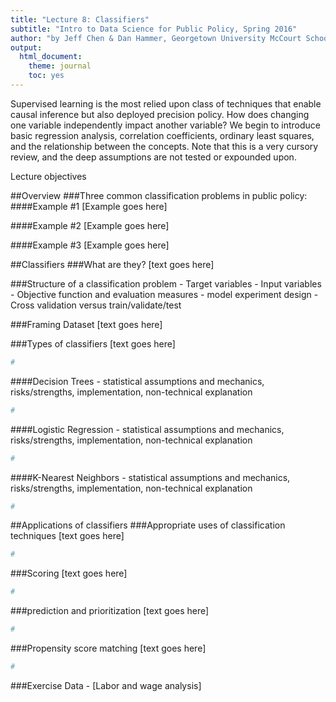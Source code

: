 ```yaml
---
title: "Lecture 8: Classifiers"
subtitle: "Intro to Data Science for Public Policy, Spring 2016"
author: "by Jeff Chen & Dan Hammer, Georgetown University McCourt School of Public Policy"
output: 
  html_document: 
    theme: journal
    toc: yes
---
```


Supervised learning is the most relied upon class of techniques that enable causal inference but also deployed precision policy. How does changing one variable independently impact another variable? We begin to introduce basic regression analysis, correlation coefficients, ordinary least squares, and the relationship between the concepts. Note that this is a very cursory review, and the deep assumptions are not tested or expounded upon.

Lecture objectives

##Overview
###Three common classification problems in public policy:
####Example #1
[Example goes here]

####Example #2
[Example goes here]

####Example #3
[Example goes here]

##Classifiers
###What are they?
[text goes here]

###Structure of a classification problem
- Target variables
- Input variables
- Objective function and evaluation measures
- model experiment design
- Cross validation versus train/validate/test

###Framing Dataset
[text goes here]

###Types of classifiers
[text goes here]

```r
#
```

####Decision Trees
- statistical assumptions and mechanics, risks/strengths, implementation, non-technical explanation
```r
#
```

####Logistic Regression
- statistical assumptions and mechanics, risks/strengths, implementation, non-technical explanation
```r
#
```


####K-Nearest Neighbors
- statistical assumptions and mechanics, risks/strengths, implementation, non-technical explanation
```r
#
```

##Applications of classifiers
###Appropriate uses of classification techniques
[text goes here]

```r
#
```
###Scoring
[text goes here]

```r
#
```

###prediction and prioritization
[text goes here]

```r
#
```

###Propensity score matching
[text goes here]

```r
#
```


###Exercise Data
- [Labor and wage analysis]
